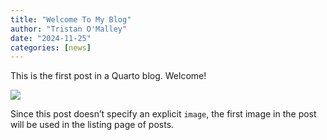 ```yaml
---
title: "Welcome To My Blog"
author: "Tristan O'Malley"
date: "2024-11-25"
categories: [news]
---
```


This is the first post in a Quarto blog. Welcome!

![](thumbnail.jpg)

Since this post doesn't specify an explicit `image`, the first image in the post will be used in the listing page of posts.
